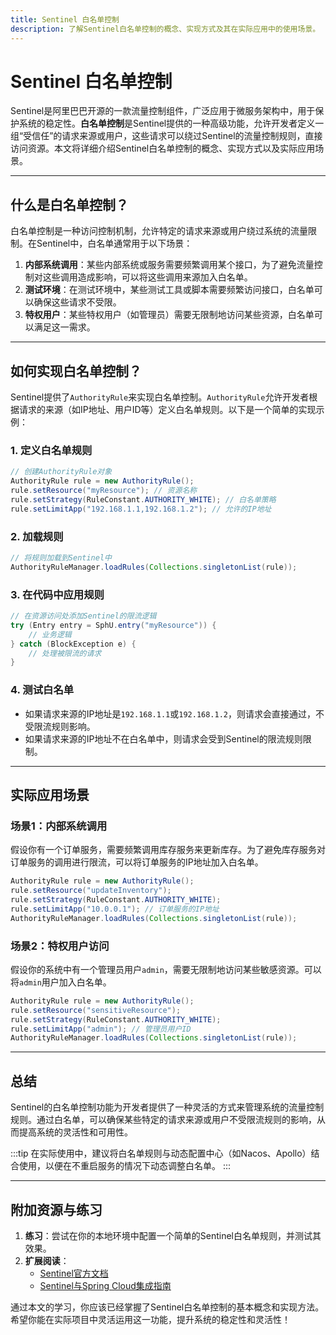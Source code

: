 ```yaml
---
title: Sentinel 白名单控制
description: 了解Sentinel白名单控制的概念、实现方式及其在实际应用中的使用场景。
---
```


# Sentinel 白名单控制

Sentinel是阿里巴巴开源的一款流量控制组件，广泛应用于微服务架构中，用于保护系统的稳定性。**白名单控制**是Sentinel提供的一种高级功能，允许开发者定义一组“受信任”的请求来源或用户，这些请求可以绕过Sentinel的流量控制规则，直接访问资源。本文将详细介绍Sentinel白名单控制的概念、实现方式以及实际应用场景。

---

## 什么是白名单控制？

白名单控制是一种访问控制机制，允许特定的请求来源或用户绕过系统的流量限制。在Sentinel中，白名单通常用于以下场景：

1. **内部系统调用**：某些内部系统或服务需要频繁调用某个接口，为了避免流量控制对这些调用造成影响，可以将这些调用来源加入白名单。
2. **测试环境**：在测试环境中，某些测试工具或脚本需要频繁访问接口，白名单可以确保这些请求不受限。
3. **特权用户**：某些特权用户（如管理员）需要无限制地访问某些资源，白名单可以满足这一需求。

---

## 如何实现白名单控制？

Sentinel提供了`AuthorityRule`来实现白名单控制。`AuthorityRule`允许开发者根据请求的来源（如IP地址、用户ID等）定义白名单规则。以下是一个简单的实现示例：

### 1. 定义白名单规则

```java
// 创建AuthorityRule对象
AuthorityRule rule = new AuthorityRule();
rule.setResource("myResource"); // 资源名称
rule.setStrategy(RuleConstant.AUTHORITY_WHITE); // 白名单策略
rule.setLimitApp("192.168.1.1,192.168.1.2"); // 允许的IP地址
```

### 2. 加载规则

```java
// 将规则加载到Sentinel中
AuthorityRuleManager.loadRules(Collections.singletonList(rule));
```

### 3. 在代码中应用规则

```java
// 在资源访问处添加Sentinel的限流逻辑
try (Entry entry = SphU.entry("myResource")) {
    // 业务逻辑
} catch (BlockException e) {
    // 处理被限流的请求
}
```

### 4. 测试白名单

- 如果请求来源的IP地址是`192.168.1.1`或`192.168.1.2`，则请求会直接通过，不受限流规则影响。
- 如果请求来源的IP地址不在白名单中，则请求会受到Sentinel的限流规则限制。

---

## 实际应用场景

### 场景1：内部系统调用

假设你有一个订单服务，需要频繁调用库存服务来更新库存。为了避免库存服务对订单服务的调用进行限流，可以将订单服务的IP地址加入白名单。

```java
AuthorityRule rule = new AuthorityRule();
rule.setResource("updateInventory");
rule.setStrategy(RuleConstant.AUTHORITY_WHITE);
rule.setLimitApp("10.0.0.1"); // 订单服务的IP地址
AuthorityRuleManager.loadRules(Collections.singletonList(rule));
```

### 场景2：特权用户访问

假设你的系统中有一个管理员用户`admin`，需要无限制地访问某些敏感资源。可以将`admin`用户加入白名单。

```java
AuthorityRule rule = new AuthorityRule();
rule.setResource("sensitiveResource");
rule.setStrategy(RuleConstant.AUTHORITY_WHITE);
rule.setLimitApp("admin"); // 管理员用户ID
AuthorityRuleManager.loadRules(Collections.singletonList(rule));
```

---

## 总结

Sentinel的白名单控制功能为开发者提供了一种灵活的方式来管理系统的流量控制规则。通过白名单，可以确保某些特定的请求来源或用户不受限流规则的影响，从而提高系统的灵活性和可用性。

:::tip
在实际使用中，建议将白名单规则与动态配置中心（如Nacos、Apollo）结合使用，以便在不重启服务的情况下动态调整白名单。
:::

---

## 附加资源与练习

1. **练习**：尝试在你的本地环境中配置一个简单的Sentinel白名单规则，并测试其效果。
2. **扩展阅读**：
   - [Sentinel官方文档](https://sentinelguard.io/)
   - [Sentinel与Spring Cloud集成指南](https://github.com/alibaba/spring-cloud-alibaba/wiki/Sentinel)

通过本文的学习，你应该已经掌握了Sentinel白名单控制的基本概念和实现方法。希望你能在实际项目中灵活运用这一功能，提升系统的稳定性和灵活性！